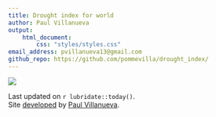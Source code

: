 ```yaml
---
title: Drought index for world
author: Paul Villanueva
output: 
    html_document:
        css: "styles/styles.css"
email_address: pvillanueva13@gmail.com
github_repo: https://github.com/pommevilla/drought_index/
---
```


![](figures/world_drought.png)

Last updated on `r lubridate::today()`.  
Site [developed](`r rmarkdown::metadata$github_repo`) by [Paul Villanueva](mailto:`r rmarkdown::metadata$email_address`).